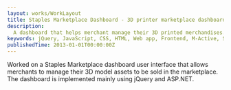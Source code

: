```yaml
---
layout: works/WorkLayout
title: Staples Marketplace Dashboard - 3D printer marketplace dashboard
description:
  A dashboard that helps merchant manage their 3D printed merchandises.
keywords: jQuery, JavaScript, CSS, HTML, Web app, Frontend, M-Active, Staples
publishedTime: 2013-01-01T00:00:00Z
---
```


Worked on a Staples Marketplace dashboard user interface that allows merchants
to manage their 3D model assets to be sold in the marketplace. The dashboard is
implemented mainly using jQuery and ASP.NET.
